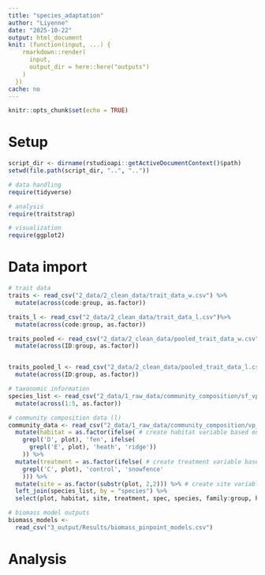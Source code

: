 ```yaml
---
title: "species_adaptation"
author: "Liyenne"
date: "2025-10-22"
output: html_document
knit: (function(input, ...) {
    rmarkdown::render(
      input,
      output_dir = here::here("outputs")
    )
  })
cache: no
---
```


```r
knitr::opts_chunk$set(echo = TRUE)
```

# Setup
```r
script_dir <- dirname(rstudioapi::getActiveDocumentContext()$path)
setwd(file.path(script_dir, "..", ".."))

# data handling
require(tidyverse)

# analysis
require(traitstrap)

# visualization
require(ggplot2)
```

# Data import
```r
# trait data
traits <- read_csv("2_data/2_clean_data/trait_data_w.csv") %>%
  mutate(across(code:group, as.factor))

traits_l <- read_csv("2_data/2_clean_data/trait_data_l.csv")%>%
  mutate(across(code:group, as.factor))

traits_pooled <- read_csv("2_data/2_clean_data/pooled_trait_data_w.csv") %>%
  mutate(across(ID:group, as.factor))


traits_pooled_l <- read_csv("2_data/2_clean_data/pooled_trait_data_l.csv") %>%
  mutate(across(ID:group, as.factor))
```

```r
# taxonomic information
species_list <- read_csv("2_data/1_raw_data/community_composition/sf_vp_species_list.csv") %>% 
  mutate(across(1:5, as.factor))
```

```r
# community composition data (l)
community_data <- read_csv("2_data/1_raw_data/community_composition/vp_pp_leaf_2025_l_fn.csv") %>% 
  mutate(habitat = as.factor(ifelse( # create habitat variable based on plot code
    grepl('D', plot), 'fen', ifelse(
      grepl('E', plot), 'heath', 'ridge'))
    )) %>% 
  mutate(treatment = as.factor(ifelse( # create treatment variable based on plot code
    grepl('C', plot), 'control', 'snowfence'
    ))) %>%  
  mutate(site = as.factor(substr(plot, 2,2))) %>% # create site variable from plot code
  left_join(species_list, by = "species") %>% 
  select(plot, habitat, site, treatment, spec, species, family:group, hits)
```

```r
# biomass model outputs
biomass_models <- 
  read_csv("3_output/Results/biomass_pinpoint_models.csv")
```

# Analysis
```r

```

